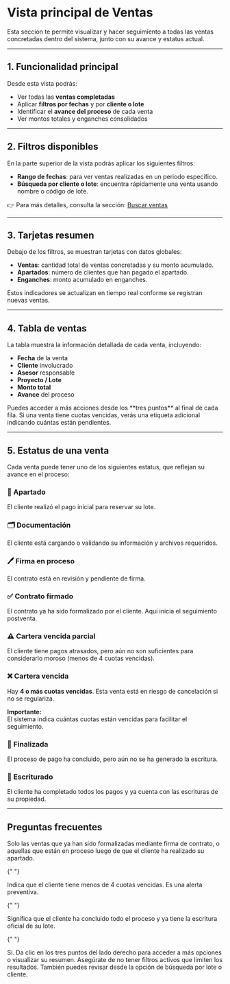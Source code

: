 # Vista principal de Ventas

Esta sección te permite visualizar y hacer seguimiento a todas las ventas concretadas dentro del sistema, junto con su avance y estatus actual.

---

## 1. Funcionalidad principal

Desde esta vista podrás:

- Ver todas las **ventas completadas**
- Aplicar **filtros por fechas** y por **cliente o lote**
- Identificar el **avance del proceso** de cada venta
- Ver montos totales y enganches consolidados

---

## 2. Filtros disponibles

En la parte superior de la vista podrás aplicar los siguientes filtros:

- **Rango de fechas**: para ver ventas realizadas en un periodo específico.
- **Búsqueda por cliente o lote**: encuentra rápidamente una venta usando nombre o código de lote.

👉 Para más detalles, consulta la sección: [Buscar ventas](../ventas/buscar-venta)

---

## 3. Tarjetas resumen

Debajo de los filtros, se muestran tarjetas con datos globales:

- **Ventas**: cantidad total de ventas concretadas y su monto acumulado.
- **Apartados**: número de clientes que han pagado el apartado.
- **Enganches**: monto acumulado en enganches.

<Info>
  Estos indicadores se actualizan en tiempo real conforme se registran nuevas
  ventas.
</Info>

---

## 4. Tabla de ventas

La tabla muestra la información detallada de cada venta, incluyendo:

- **Fecha** de la venta
- **Cliente** involucrado
- **Asesor** responsable
- **Proyecto / Lote**
- **Monto total**
- **Avance** del proceso

<Check>
  Puedes acceder a más acciones desde los **tres puntos** al final de cada fila.
</Check>

<Note>
  Si una venta tiene cuotas vencidas, verás una etiqueta adicional indicando
  cuántas están pendientes.
</Note>

---

## 5. Estatus de una venta

Cada venta puede tener uno de los siguientes estatus, que reflejan su avance en el proceso:

### 📍 Apartado

El cliente realizó el pago inicial para reservar su lote.

### 🗂️ Documentación

El cliente está cargando o validando su información y archivos requeridos.

### 🖊️ Firma en proceso

El contrato está en revisión y pendiente de firma.

### ✅ Contrato firmado

El contrato ya ha sido formalizado por el cliente. Aquí inicia el seguimiento postventa.

### ⚠️ Cartera vencida parcial

El cliente tiene pagos atrasados, pero aún no son suficientes para considerarlo moroso (menos de 4 cuotas vencidas).

### ❌ Cartera vencida

Hay **4 o más cuotas vencidas**. Esta venta está en riesgo de cancelación si no se regulariza.

<Card>
  <b>Importante:</b>
  <br />
  El sistema indica cuántas cuotas están vencidas para facilitar el seguimiento.
</Card>

### 🏁 Finalizada

El proceso de pago ha concluido, pero aún no se ha generado la escritura.

### 🧾 Escriturado

El cliente ha completado todos los pagos y ya cuenta con las escrituras de su propiedad.

---

## Preguntas frecuentes

<AccordionGroup type="multiple">
  <Accordion title="¿Qué ventas aparecen en esta vista?">
    Solo las ventas que ya han sido formalizadas mediante firma de contrato, o aquellas que están en proceso luego de que el cliente ha realizado su apartado.
  </Accordion>

{" "}

<Accordion title="¿Qué significa el estatus 'Cartera vencida parcial'?">
  Indica que el cliente tiene menos de 4 cuotas vencidas. Es una alerta
  preventiva.
</Accordion>

{" "}

<Accordion title="¿Qué pasa si una venta tiene el estatus 'Escriturado'?">
  Significa que el cliente ha concluido todo el proceso y ya tiene la escritura
  oficial de su lote.
</Accordion>

{" "}

<Accordion title="¿Puedo ver más detalles de una venta desde esta vista?">
  Sí. Da clic en los tres puntos del lado derecho para acceder a más opciones o
  visualizar su resumen.
</Accordion>

  <Accordion title="¿Por qué no veo ciertas ventas aquí?">
    Asegúrate de no tener filtros activos que limiten los resultados. También puedes revisar desde la opción de búsqueda por lote o cliente.
  </Accordion>
</AccordionGroup>

